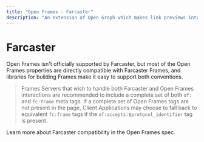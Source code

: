 ```yaml
---
title: "Open Frames - Farcaster"
description: "An extension of Open Graph which makes link previews interactive."
---
```


# Farcaster

Open Frames isn't officially supported by Farcaster, but most of the Open Frames properties are directly compatible with Farcaster Frames, and libraries for building Frames make it easy to support both conventions.

> Frames Servers that wish to handle both Farcaster and Open Frames interactions are recommended to include a complete set of both `of:` and `fc:frame` meta tags. If a complete set of Open Frames tags are not present in the page, Client Applications may choose to fall back to equivalent `fc:frame` tags if the `of:accepts:$protocol_identifier` tag is present.

Learn more about Farcaster compatibility in the Open Frames spec.
